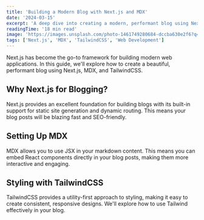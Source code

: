 ```yaml
---
title: 'Building a Modern Blog with Next.js and MDX'
date: '2024-03-15'
excerpt: 'A deep dive into creating a modern, performant blog using Next.js, MDX, and TailwindCSS. Learn about static site generation, dynamic routing, and responsive design.'
readingTime: '18 min read'
image: 'https://images.unsplash.com/photo-1461749280684-dccba630e2f6?q=80&w=2069&auto=format&fit=crop'
tags: ['Next.js', 'MDX', 'TailwindCSS', 'Web Development']
---
```


Next.js has become the go-to framework for building modern web applications. In this guide, we'll explore how to create a beautiful, performant blog using Next.js, MDX, and TailwindCSS.

## Why Next.js for Blogging?

Next.js provides an excellent foundation for building blogs with its built-in support for static site generation and dynamic routing. This means your blog posts will be blazing fast and SEO-friendly.

## Setting Up MDX

MDX allows you to use JSX in your markdown content. This means you can embed React components directly in your blog posts, making them more interactive and engaging.

## Styling with TailwindCSS

TailwindCSS provides a utility-first approach to styling, making it easy to create consistent, responsive designs. We'll explore how to use Tailwind effectively in your blog.
